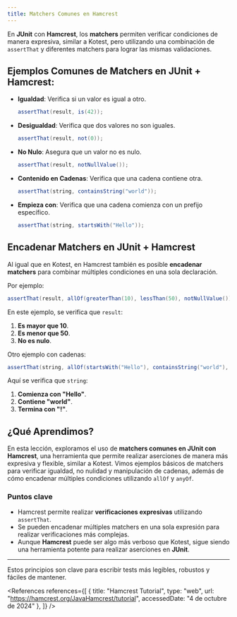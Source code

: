 ```yaml
---
title: Matchers Comunes en Hamcrest
---
```


<ReadingTime/>

En **JUnit** con **Hamcrest**, los **matchers** permiten verificar condiciones de manera expresiva, similar a Kotest, pero utilizando una combinación de `assertThat` y diferentes matchers para lograr las mismas validaciones.

## Ejemplos Comunes de Matchers en JUnit + Hamcrest:

- **Igualdad**: Verifica si un valor es igual a otro.
    ```java
    assertThat(result, is(42));
    ```
- **Desigualdad**: Verifica que dos valores no son iguales.
    ```java
    assertThat(result, not(0));
    ```
- **No Nulo**: Asegura que un valor no es nulo.
    ```java
    assertThat(result, notNullValue());
    ```
- **Contenido en Cadenas**: Verifica que una cadena contiene otra.
    ```java
    assertThat(string, containsString("world"));
    ```
- **Empieza con**: Verifica que una cadena comienza con un prefijo específico.
    ```java
    assertThat(string, startsWith("Hello"));
    ```

## Encadenar Matchers en JUnit + Hamcrest

Al igual que en Kotest, en Hamcrest también es posible **encadenar matchers** para combinar múltiples condiciones en una sola declaración.

Por ejemplo:

```java
assertThat(result, allOf(greaterThan(10), lessThan(50), notNullValue()));
```

En este ejemplo, se verifica que `result`:
1. **Es mayor que 10**.
2. **Es menor que 50**.
3. **No es nulo**.

Otro ejemplo con cadenas:

```java
assertThat(string, allOf(startsWith("Hello"), containsString("world"), endsWith("!")));
```

Aquí se verifica que `string`:
1. **Comienza con "Hello"**.
2. **Contiene "world"**.
3. **Termina con "!"**.

## ¿Qué Aprendimos?

En esta lección, exploramos el uso de **matchers comunes en JUnit con Hamcrest**, una herramienta que permite realizar aserciones de manera más expresiva y flexible, similar a Kotest. Vimos ejemplos básicos de matchers para verificar igualdad, no nulidad y manipulación de cadenas, además de cómo encadenar múltiples condiciones utilizando `allOf` y `anyOf`.

### Puntos clave

- Hamcrest permite realizar **verificaciones expresivas** utilizando `assertThat`.
- Se pueden encadenar múltiples matchers en una sola expresión para realizar verificaciones más complejas.
- Aunque **Hamcrest** puede ser algo más verboso que Kotest, sigue siendo una herramienta potente para realizar aserciones en **JUnit**.

---

Estos principios son clave para escribir tests más legibles, robustos y fáciles de mantener.

<References references={[
    {
        title: "Hamcrest Tutorial",
        type: "web",
        url: "https://hamcrest.org/JavaHamcrest/tutorial",
        accessedDate: "4 de octubre de 2024"
    },
]} />
